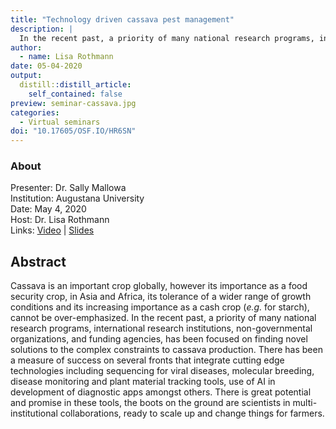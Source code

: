 ```yaml
---
title: "Technology driven cassava pest management"
description: |
  In the recent past, a priority of many national research programs, international research institutions, non-governmental organizations, and funding agencies, has been focused on finding novel solutions to the complex constraints to cassava production. 
author:
  - name: Lisa Rothmann
date: 05-04-2020
output:
  distill::distill_article:
    self_contained: false
preview: seminar-cassava.jpg
categories:
  - Virtual seminars
doi: "10.17605/OSF.IO/HR6SN"
---
```


### About

Presenter: Dr. Sally Mallowa\
Institution: Augustana University\
Date: May 4, 2020\
Host: Dr. Lisa Rothmann\
Links: [Video](https://youtu.be/1ND98xcPqkM) \| [Slides](https://doi.org/10.17605/OSF.IO/HR6SN)

## Abstract

Cassava is an important crop globally, however its importance as a food security crop, in Asia and Africa, its tolerance of a wider range of growth conditions and its increasing importance as a cash crop (_e.g._ for starch), cannot be over-emphasized.
In the recent past, a priority of many national research programs, international research institutions, non-governmental organizations, and funding agencies, has been focused on finding novel solutions to the complex constraints to cassava production.
There has been a measure of success on several fronts that integrate cutting edge technologies including sequencing for viral diseases, molecular breeding, disease monitoring and plant material tracking tools, use of AI in development of diagnostic apps amongst others.
There is great potential and promise in these tools, the boots on the ground are scientists in multi-institutional collaborations, ready to scale up and change things for farmers.
